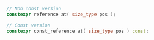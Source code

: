 ```cpp
// Non const version
constexpr reference at( size_type pos );

// Const version
constexpr const_reference at( size_type pos ) const;
```
